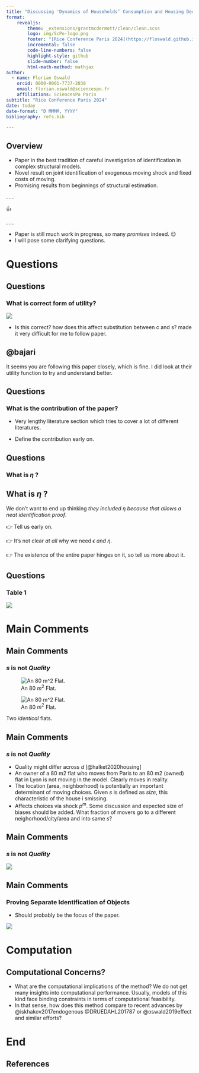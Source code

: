 ```yaml
---
title: "Discussing 'Dynamics of Households’ Consumption and Housing Decisions' by [Thierry Magnac](https://www.tse-fr.eu/fr/people/thierry-magnac) and [Christophe Bruneel](https://www.cbruneel.com/home)"
format: 
    revealjs:
        theme: _extensions/grantmcdermott/clean/clean.scss
        logo: img/ScPo-logo.png
        footer: "[Rice Conference Paris 2024](https://floswald.github.io/Bruneel-Magnac/)"
        incremental: false
        code-line-numbers: false
        highlight-style: github
        slide-number: false
        html-math-method: mathjax
author: 
  - name: Florian Oswald
    orcid: 0000-0001-7737-2038
    email: florian.oswald@sciencespo.fr
    affiliations: SciencesPo Paris
subtitle: "Rice Conference Paris 2024"
date: today
date-format: "D MMMM, YYYY"
bibliography: refs.bib

---
```



## Overview

* Paper in the best tradition of careful investigation of identification in complex structural models.
* Novel result on joint identification of exogenous moving shock and fixed costs of moving.
* Promising results from beginnings of structural estimation.

. . .

👍

. . .

* Paper is still much work in progress, so many _promises_ indeed. 😉
* I will pose some clarifying questions. 

# Questions {background-color="#40666e"}

## Questions

### What is correct form of utility?

![](img/utility.png)

* Is this correct? how does this affect substitution between c and s? made it very difficult for me to follow paper.

::: {.callout-tip}

# @bajari

It seems you are following this paper closely, which is fine. I did look at their utility function to try and understand better.

:::



## Questions

### What is the contribution of the paper?

* Very lengthy literature section which tries to cover a lot of different literatures. 
  
* Define the contribution early on. 


## Questions

### What is $\eta$ ?

::: {.callout-warning}

# What is $\eta$ ?

We don't want to end up thinking _they included $\eta$ because that allows a neat identification proof_. 

:::

👉 Tell us early on. 

👉 It's not clear _at all_ why we need $\epsilon$ _and_ $\eta$. 

👉 The existence of the entire paper hinges on it, so tell us more about it. 


## Questions

### Table 1 

![](img/table1.png)


# Main Comments {background-color="#40666e"}

## Main Comments

### $s$ is not _Quality_

::: {#fig-seloger layout-ncol=2}

![An 80 $m^2$ Flat.](img/seloger1.png){#fig-sl1}

![An 80 $m^2$ Flat.](img/seloger2.png){#fig-sl2}

Two _identical_ flats.
:::


## Main Comments

### $s$ is not _Quality_

* Quality might differ across $d$ [@halket2020housing]
* An owner of a 80 m2 flat who moves from Paris to an 80 m2 (owned) flat in Lyon is not moving in the model. Clearly moves in reality.
* The location (area, neighborhood) is potentially an important determinant of moving choices. Given $s$ is defined as _size_, this characteristic of the house i smissing. 
* Affects choices via shock $p^m$. Some discussion and expected size of biases should be added. What fraction of movers go to a different neighorhood/city/area and into same $s$?

## Main Comments

### $s$ is not _Quality_

![](img/figure1.png){fig-align="center"}


## Main Comments

### Proving Separate Identification of Objects

* Should probably be the focus of the paper.

![](img/figure6.png){fig-align="center"}




# Computation {background-color="#40666e"}

## Computational Concerns?

* What are the computational implications of the method? We do not get many insights into computational performance. Usually, models of this kind face binding constraints in terms of computational feasibility.
* In that sense, how does this method compare to recent advances by @iskhakov2017endogenous @DRUEDAHL201787 or @oswald2019effect and similar efforts?
  

# End





## References

::: {#refs}
:::
